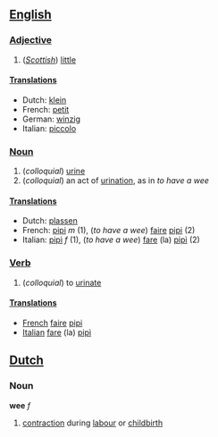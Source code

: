 ==[[English]]==

===[[Adjective]]===
# (''[[Scottish]]'') [[little]]

====[[Translation]]s====
*Dutch: [[klein]]
*French: [[petit]]
*German: [[winzig]]
*Italian: [[piccolo]]

===[[Noun]]===
#(''colloquial'') [[urine]]
#(''colloquial'') an act of [[urination]], as in ''to have a wee'' 

====[[Translation]]s====
*Dutch: [[plassen]]
*French: [[pipi]] ''m'' (1), (''to have a wee'') [[faire]] [[pipi]] (2)
*Italian: [[pipì]] ''f'' (1), (''to have a wee'') [[fare]] (la) [[pipì]] (2)

===[[Verb]]===

# (''colloquial'') to [[urinate]]

====[[Translation]]s====
*[[French]] [[faire]] [[pipi]]
*[[Italian]] [[fare]] (la) [[pipì]]

==[[Dutch]]==
===Noun===
'''wee''' ''f''

# [[contraction]] during [[labour]] or [[childbirth]]